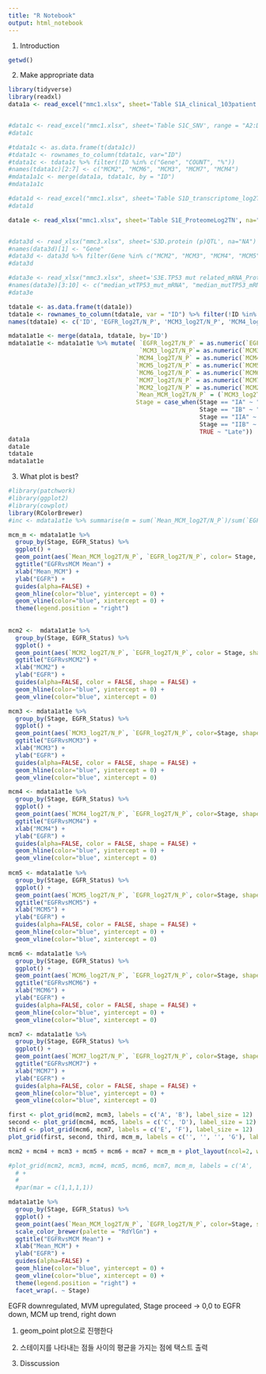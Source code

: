 ```yaml
---
title: "R Notebook"
output: html_notebook
---
```


1. Introduction

```r
getwd()
```


2. Make appropriate data

```r
library(tidyverse)
library(readxl)
data1a <- read_excel("mmc1.xlsx", sheet='Table S1A_clinical_103patient', na="NA")


#data1c <- read_excel("mmc1.xlsx", sheet='Table S1C_SNV', range = "A2:DA10603", na="NA") %>% filter(Gene %in% c("MCM2", "MCM3", "MCM4", "MCM5", "MCM6", "MCM7", "EFGR", "TP53"))
#data1c

#tdata1c <- as.data.frame(t(data1c))
#tdata1c <- rownames_to_column(tdata1c, var="ID")
#tdata1c <- tdata1c %>% filter(!ID %in% c("Gene", "COUNT", "%"))
#names(tdata1c)[2:7] <- c("MCM2", "MCM6", "MCM3", "MCM7", "MCM4")
#mdata1a1c <- merge(data1a, tdata1c, by = "ID")
#mdata1a1c

#data1d <- read_excel("mmc1.xlsx", sheet='Table S1D_transcriptome_log2TN', na="NA") %>% filter(gene %in% c("MCM2", "MCM3", "MCM4", "MCM5", "MCM6", "MCM7", "EFGR", "TP53"))
#data1d

data1e <- read_xlsx("mmc1.xlsx", sheet='Table S1E_ProteomeLog2TN', na="NA") %>% filter(Gene %in% c("MCM2", "MCM3", "MCM4", "MCM5", "MCM6", "MCM7", "EGFR"))


#data3d <- read_xlsx("mmc3.xlsx", sheet='S3D.protein (p)QTL', na="NA")
#names(data3d)[1] <- "Gene"
#data3d <- data3d %>% filter(Gene %in% c("MCM2", "MCM3", "MCM4", "MCM5", "MCM6", "MCM7", "EFGR", "TP53"))
#data3d

#data3e <- read_xlsx("mmc3.xlsx", sheet='S3E.TP53 mut related_mRNA_Prot', na="NA", range="A2:J183")
#names(data3e)[3:10] <- c("median_wtTP53_mut_mRNA", "median_mutTP53_mRNA", "mut/wt_TP53_foldchange_mRNA", "TP53_wtvsmutPvalue_mRNA", "median_wtTP53_mut_Protein", "median_mutTP53_Protein", "mut/wt_TP53_foldchange_Protein", "TP53_wtvsmutPvalue_protein")
#data3e

tdata1e <- as.data.frame(t(data1e))
tdata1e <- rownames_to_column(tdata1e, var = "ID") %>% filter(!ID %in% c("Accession", "Gene", "Protein"))
names(tdata1e) <- c('ID', 'EGFR_log2T/N_P', 'MCM3_log2T/N_P', 'MCM4_log2T/N_P', 'MCM5_log2T/N_P', 'MCM7_log2T/N_P', 'MCM2_log2T/N_P', 'MCM6_log2T/N_P')

mdata1at1e <- merge(data1a, tdata1e, by='ID')
mdata1at1e <- mdata1at1e %>% mutate( `EGFR_log2T/N_P` = as.numeric(`EGFR_log2T/N_P`),
                                     `MCM3_log2T/N_P`= as.numeric(`MCM3_log2T/N_P`) ,
                                    `MCM4_log2T/N_P` = as.numeric(`MCM4_log2T/N_P`) ,
                                    `MCM5_log2T/N_P` = as.numeric(`MCM5_log2T/N_P`) ,
                                    `MCM6_log2T/N_P` = as.numeric(`MCM6_log2T/N_P`) ,
                                    `MCM7_log2T/N_P` = as.numeric(`MCM7_log2T/N_P`) ,
                                    `MCM2_log2T/N_P` = as.numeric(`MCM2_log2T/N_P`),
                                    `Mean_MCM_log2T/N_P` = (`MCM3_log2T/N_P`+`MCM4_log2T/N_P` + `MCM5_log2T/N_P` + `MCM6_log2T/N_P` + `MCM7_log2T/N_P` + `MCM2_log2T/N_P`)/6, 
                                    Stage = case_when(Stage == "IA" ~ "IA", 
                                                      Stage == "IB" ~ "IB", 
                                                      Stage == "IIA" ~ "IIA", 
                                                      Stage == "IIB" ~ "IIB", 
                                                      TRUE ~ "Late"))
data1a
data1e
tdata1e
mdata1at1e
```


3. What plot is best?

```r
#library(patchwork)
#library(ggplot2)
#library(cowplot)
library(RColorBrewer)
#inc <- mdata1at1e %>% summarise(m = sum(`Mean_MCM_log2T/N_P`)/sum(`EGFR_log2T/N_P`)) %>% pull(m)

mcm_m <- mdata1at1e %>% 
  group_by(Stage, EGFR_Status) %>%
  ggplot() + 
  geom_point(aes(`Mean_MCM_log2T/N_P`, `EGFR_log2T/N_P`, color= Stage, shape = EGFR_Status, alpha=0.5)) +
  ggtitle("EGFRvsMCM Mean") +
  xlab("Mean_MCM") +
  ylab("EGFR") +
  guides(alpha=FALSE) +
  geom_hline(color="blue", yintercept = 0) +
  geom_vline(color="blue", xintercept = 0) +
  theme(legend.position = "right")
  
  
mcm2 <-  mdata1at1e %>% 
  group_by(Stage, EGFR_Status) %>%
  ggplot() + 
  geom_point(aes(`MCM2_log2T/N_P`, `EGFR_log2T/N_P`, color = Stage, shape = EGFR_Status, alpha=0.5)) +
  ggtitle("EGFRvsMCM2") +
  xlab("MCM2") +
  ylab("EGFR") +
  guides(alpha=FALSE, color = FALSE, shape = FALSE) +
  geom_hline(color="blue", yintercept = 0) +
  geom_vline(color="blue", xintercept = 0)

mcm3 <- mdata1at1e %>% 
  group_by(Stage, EGFR_Status) %>%
  ggplot() + 
  geom_point(aes(`MCM3_log2T/N_P`, `EGFR_log2T/N_P`, color=Stage, shape = EGFR_Status, alpha=0.5)) +
  ggtitle("EGFRvsMCM3") +
  xlab("MCM3") +
  ylab("EGFR") +
  guides(alpha=FALSE, color = FALSE, shape = FALSE) +
  geom_hline(color="blue", yintercept = 0) +
  geom_vline(color="blue", xintercept = 0)

mcm4 <- mdata1at1e %>% 
  group_by(Stage, EGFR_Status) %>%
  ggplot() + 
  geom_point(aes(`MCM4_log2T/N_P`, `EGFR_log2T/N_P`, color=Stage, shape = EGFR_Status, alpha=0.5)) +
  ggtitle("EGFRvsMCM4") +
  xlab("MCM4") +
  ylab("EGFR") +
  guides(alpha=FALSE, color = FALSE, shape = FALSE) +
  geom_hline(color="blue", yintercept = 0) +
  geom_vline(color="blue", xintercept = 0)
  
mcm5 <- mdata1at1e %>% 
  group_by(Stage, EGFR_Status) %>%
  ggplot() + 
  geom_point(aes(`MCM5_log2T/N_P`, `EGFR_log2T/N_P`, color=Stage, shape = EGFR_Status, alpha=0.5)) +
  ggtitle("EGFRvsMCM5") +
  xlab("MCM5") +
  ylab("EGFR") +
  guides(alpha=FALSE, color = FALSE, shape = FALSE) +
  geom_hline(color="blue", yintercept = 0) +
  geom_vline(color="blue", xintercept = 0)

mcm6 <- mdata1at1e %>% 
  group_by(Stage, EGFR_Status) %>%
  ggplot() + 
  geom_point(aes(`MCM6_log2T/N_P`, `EGFR_log2T/N_P`, color=Stage, shape = EGFR_Status, alpha=0.5)) +
  ggtitle("EGFRvsMCM6") +
  xlab("MCM6") +
  ylab("EGFR") +
  guides(alpha=FALSE, color = FALSE, shape = FALSE) +
  geom_hline(color="blue", yintercept = 0) +
  geom_vline(color="blue", xintercept = 0)

mcm7 <- mdata1at1e %>% 
  group_by(Stage, EGFR_Status) %>%
  ggplot() + 
  geom_point(aes(`MCM7_log2T/N_P`, `EGFR_log2T/N_P`, color=Stage, shape = EGFR_Status, alpha=0.5)) +
  ggtitle("EGFRvsMCM7") +
  xlab("MCM7") +
  ylab("EGFR") +
  guides(alpha=FALSE, color = FALSE, shape = FALSE) +
  geom_hline(color="blue", yintercept = 0) +
  geom_vline(color="blue", xintercept = 0)

first <- plot_grid(mcm2, mcm3, labels = c('A', 'B'), label_size = 12)
second <- plot_grid(mcm4, mcm5, labels = c('C', 'D'), label_size = 12)
third <- plot_grid(mcm6, mcm7, labels = c('E', 'F'), label_size = 12)
plot_grid(first, second, third, mcm_m, labels = c('', '', '', 'G'), label_size = 12, ncol = 1)

mcm2 + mcm4 + mcm3 + mcm5 + mcm6 + mcm7 + mcm_m + plot_layout(ncol=2, widths = 1, heights = 3)

#plot_grid(mcm2, mcm3, mcm4, mcm5, mcm6, mcm7, mcm_m, labels = c('A', 'B', 'C', 'D', 'E', 'F', 'G'), label_size = 12, ncol = 2) + coord_fixed(ratio=0.707)
  # +
  #
  #par(mar = c(1,1,1,1))
```


```r
mdata1at1e %>% 
  group_by(Stage, EGFR_Status) %>%
  ggplot() + 
  geom_point(aes(`Mean_MCM_log2T/N_P`, `EGFR_log2T/N_P`, color=Stage, shape = EGFR_Status, alpha=0.5, size = Stage)) +
  scale_color_brewer(palette = "RdYlGn") +
  ggtitle("EGFRvsMCM Mean") +
  xlab("Mean_MCM") +
  ylab("EGFR") +
  guides(alpha=FALSE) +
  geom_hline(color="blue", yintercept = 0) +
  geom_vline(color="blue", xintercept = 0) +
  theme(legend.position = "right") +
  facet_wrap(. ~ Stage)
```
EGFR downregulated, MVM upregulated, Stage proceed -> 0,0 to EGFR down, MCM up trend, right down


1. geom_point plot으로 진행한다
2. 스테이지를 나타내는 점들 사이의 평균을 가지는 점에 택스트 출력

4. Disscussion




